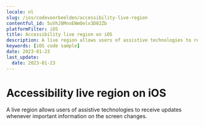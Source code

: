 ```yaml
---
locale: nl
slug: /ios/codevoorbeelden/accessibility-live-region
contentful_id: 5uVhJ8MnnENmOelx3D02Zb
platformFilter: iOS
title: Accessibility live region on iOS
description: A live region allows users of assistive technologies to receive updates whenever important information on the screen changes.
keywords: [iOS code sample]
date: 2023-01-23
last_update:
  date: 2023-01-23
---
```


# Accessibility live region on iOS

A live region allows users of assistive technologies to receive updates whenever important information on the screen changes.

<CodeSample id="accessibility-live-region" locale="nl" platform="ios"/>
